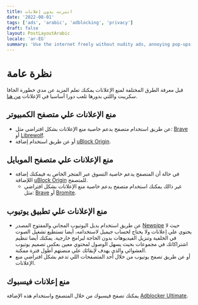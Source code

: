 ```yaml
---
title: انترنت بدون إعلانات
date: '2022-08-01'
tags: ['ads', 'arabic', 'adblocking', 'privacy']
draft: false
layout: PostLayoutArabic
locale: 'ar-EG'
summary: 'Use the internet freely without nudity ads, annoying pop-ups, and tracking.'
---
```


# نظرة عامة
قبل معرفة الطرق المختلفة لمنع الإعلانات يمكنك تعلم المزيد عن مدي خطورة الجافا سكريبت واللتي بدورها تلعب دورا أساسيا في الإعلانات [من هنا](https://www.youtube.com/watch?v=9dLTFp-1w_A).

<TOCInline toc={props.toc} exclude="نظرة عامة" toHeading={3} asDisclosure locale="ar-EG" />

## منع الإعلانات علي متصفح الكمبيوتر

  - عن طريق استخدام متصفح يدعم خاصية منع الإعلانات بشكل افتراضي مثل: [Brave](https://brave.com/) أو [Librewolf](https://librewolf.net/).
  - أو عن طريق استخدام إضافة [uBlock Origin](https://ublockorigin.com).

## منع الإعلانات علي متصفح الموبايل

  - في حالة أن المتصفح يدعم خاصية التسوق عبر المتجر الخاص به فيمكنك إضافة اللإضافة [uBlock Origin](https://ublockorigin.com/) للمتصفح.
    - غير ذالك يمكنك استخدام متصفح يدعم خاصية منع الإعلانات بشكل افتراضي مثل: [Brave](https://brave.com/) أو [Bromite](https://www.bromite.org/).


## منع الإعلانات علي تطبيق يوتيوب
  - عن طريق استخدام بديل اليوتيوب المجاني والمفتوح المصدر [Newpipe](https://newpipe.net/) حيث لا يحتوي علي إعلانات ولا يحتاج لحساب جيميل لاستخدامه، أيضا تستطيع تشغيل الصوت في الخلفية وتنزيل الفيديوهات بدون الحاجة لبرامج خارجية. يمكنك أيضا تنظيم اشتراكاتك في مجموعات بحيث يسهل الوصول لمحتوي معين بعكس تصميم يوتيوب العشوائي والذي يهدف لإبقائك علي منصتهم أطول فترة ممكنة.
  - أو عن طريق تصفح يوتيوب من خلال أحد المتصفحات اللي تدعم بشكل افتراضي منع الإعلانات.
## منع إعلانات فيسبوك
يمكنك تصفح فيسبوك من خلال المتصفح واستخدام هذه الإضافة [Adblocker Ultimate](https://chrome.google.com/webstore/detail/adblocker-ultimate/ohahllgiabjaoigichmmfljhkcfikeof).
